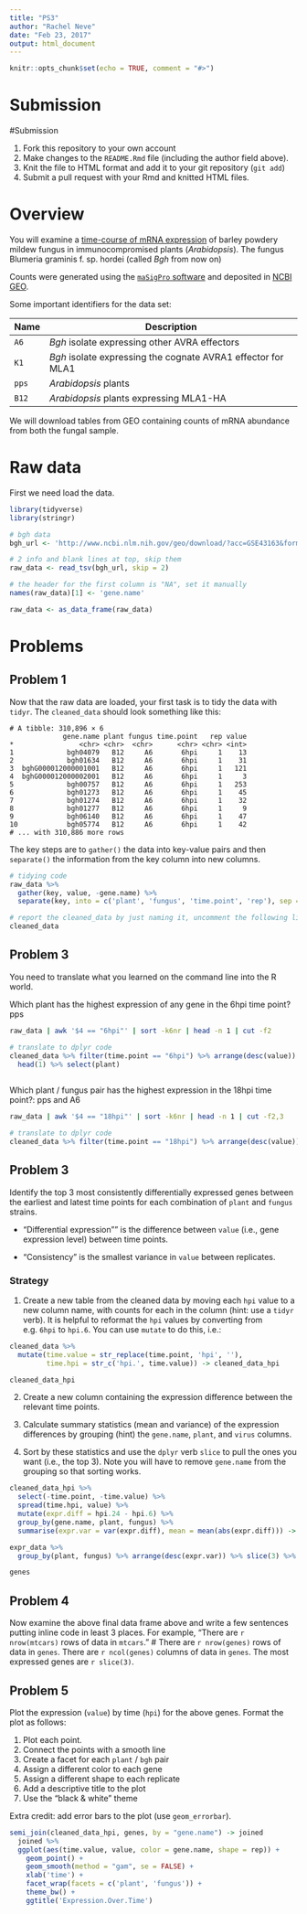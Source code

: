 ```yaml
---
title: "PS3"
author: "Rachel Neve"
date: "Feb 23, 2017"
output: html_document
---
```


```r
knitr::opts_chunk$set(echo = TRUE, comment = "#>")
```

# Submission

#Submission

1. Fork this repository to your own account
1. Make changes to the `README.Rmd` file (including the author field above).
1. Knit the file to HTML format and add it to your git repository (`git add`)
1. Submit a pull request with your Rmd and knitted HTML files.

# Overview 

You will examine a [time-course of mRNA expression][1] of barley powdery mildew fungus in immunocompromised plants (*Arabidopsis*). The fungus Blumeria graminis f. sp. hordei (called *Bgh* from now on)

Counts were generated using the [`maSigPro` software][3] and deposited in [NCBI GEO][2].

[1]: http://www.ncbi.nlm.nih.gov/pubmed/23175786
[2]: http://www.ncbi.nlm.nih.gov/geo/query/acc.cgi?acc=GSE43163  
[3]: http://bioinformatics.oxfordjournals.org/content/30/18/2598.full

Some important identifiers for the data set:

| Name | Description |
| ---- | ----------- |
| `A6` | *Bgh* isolate expressing other AVRA effectors |
| `K1` | *Bgh* isolate expressing the cognate AVRA1 effector for MLA1|
| `pps` | *Arabidopsis* plants |
| `B12` | *Arabidopsis* plants expressing MLA1-HA|

We will download tables from GEO containing counts of mRNA abundance from both the fungal sample.

# Raw data

First we need load the data.

```r
library(tidyverse)
library(stringr)

# bgh data
bgh_url <- 'http://www.ncbi.nlm.nih.gov/geo/download/?acc=GSE43163&format=file&file=GSE43163_CompleteCountTable_Bgh.txt.gz'

# 2 info and blank lines at top, skip them
raw_data <- read_tsv(bgh_url, skip = 2)

# the header for the first column is "NA", set it manually
names(raw_data)[1] <- 'gene.name'

raw_data <- as_data_frame(raw_data)
```

# Problems


## Problem 1

Now that the raw data are loaded, your first task is to tidy the data with `tidyr`. The `cleaned_data` should look something like this:

```
# A tibble: 310,896 × 6
             gene.name plant fungus time.point   rep value
*                <chr> <chr>  <chr>      <chr> <chr> <int>
1             bgh04079   B12     A6       6hpi     1    13
2             bgh01634   B12     A6       6hpi     1    31
3  bghG000012000001001   B12     A6       6hpi     1   121
4  bghG000012000002001   B12     A6       6hpi     1     3
5             bgh00757   B12     A6       6hpi     1   253
6             bgh01273   B12     A6       6hpi     1    45
7             bgh01274   B12     A6       6hpi     1    32
8             bgh01277   B12     A6       6hpi     1     9
9             bgh06140   B12     A6       6hpi     1    47
10            bgh05774   B12     A6       6hpi     1    42
# ... with 310,886 more rows
```

The key steps are to `gather()` the data into key-value pairs and then `separate()` the information from the key column into new columns.

```r
# tidying code
raw_data %>% 
  gather(key, value, -gene.name) %>% 
  separate(key, into = c('plant', 'fungus', 'time.point', 'rep'), sep = '_') -> cleaned_data

# report the cleaned_data by just naming it, uncomment the following line:
cleaned_data
```

## Problem 3

You need to translate what you learned on the command line into the R world.

Which plant has the highest expression of any gene in the 6hpi time point? pps

```bash
raw_data | awk '$4 == "6hpi"' | sort -k6nr | head -n 1 | cut -f2
```

```r
# translate to dplyr code
cleaned_data %>% filter(time.point == "6hpi") %>% arrange(desc(value)) %>%
  head(1) %>% select(plant)
  
```

Which plant / fungus pair has the highest expression in the 18hpi time point?: pps and A6

```bash
raw_data | awk '$4 == "18hpi"' | sort -k6nr | head -n 1 | cut -f2,3
```

```r
# translate to dplyr code
cleaned_data %>% filter(time.point == "18hpi") %>% arrange(desc(value)) %>% head(1) %>% select(plant, fungus)
```

## Problem 3

Identify the top 3 most consistently differentially expressed genes between the earliest and latest time points for each combination of `plant` and `fungus` strains.

- "Differential expression"" is the difference between `value` (i.e., gene expression level) between time points.

- "Consistency" is the smallest variance in `value` between replicates.

### Strategy

1. Create a new table from the cleaned data by moving each `hpi` value to a new column name, with counts for each in the column (hint: use a `tidyr` verb). It is helpful to reformat the `hpi` values by converting from e.g. `6hpi` to `hpi.6`. You can use `mutate` to do this, i.e.:

```r
cleaned_data %>%
  mutate(time.value = str_replace(time.point, 'hpi', ''),
         time.hpi = str_c('hpi.', time.value)) -> cleaned_data_hpi

cleaned_data_hpi
```

2. Create a new column containing the expression difference between the relevant time points.

3. Calculate summary statistics (mean and variance) of the expression differences by grouping (hint) the `gene.name`, `plant`, and `virus` columns.

4. Sort by these statistics and use the `dplyr` verb `slice` to pull the ones you want (i.e., the top 3). Note you will have to remove `gene.name` from the grouping so that sorting works.

```r
cleaned_data_hpi %>% 
  select(-time.point, -time.value) %>% 
  spread(time.hpi, value) %>%
  mutate(expr.diff = hpi.24 - hpi.6) %>%
  group_by(gene.name, plant, fungus) %>%
  summarise(expr.var = var(expr.diff), mean = mean(abs(expr.diff))) -> expr_data

expr_data %>%
  group_by(plant, fungus) %>% arrange(desc(expr.var)) %>% slice(3) %>% select(gene.name, plant, fungus) -> genes

genes
```

## Problem 4

Now examine the above final data frame above and write a few sentences putting inline code in least 3 places. For example, "There are `r nrow(mtcars)` rows of data in `mtcars`."
# There are `r nrow(genes)` rows of data in `genes`. There are `r ncol(genes)` columns of data in `genes`. The most expressed genes are `r slice(3)`.

## Problem 5

Plot the expression (`value`) by time (`hpi`) for the above genes. Format the plot as follows:

1. Plot each point.
1. Connect the points with a smooth line 
1. Create a facet for each `plant` / `bgh` pair 
1. Assign a different color to each gene 
1. Assign a different shape to each replicate 
1. Add a descriptive title to the plot 
1. Use the "black & white" theme

Extra credit: add error bars to the plot (use `geom_errorbar`).

```r
semi_join(cleaned_data_hpi, genes, by = "gene.name") -> joined
  joined %>% 
  ggplot(aes(time.value, value, color = gene.name, shape = rep)) + 
    geom_point() + 
    geom_smooth(method = "gam", se = FALSE) +
    xlab('time') + 
    facet_wrap(facets = c('plant', 'fungus')) + 
    theme_bw() + 
    ggtitle('Expression.Over.Time')
```
